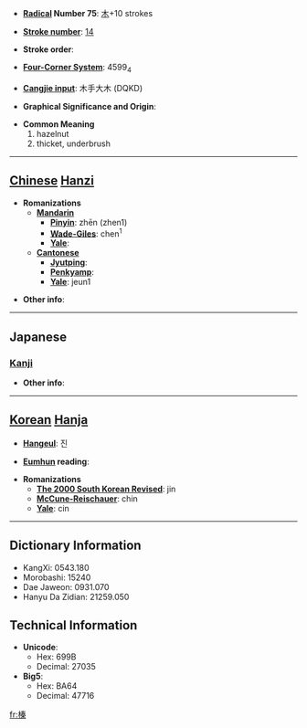 * '''[[Wiktionary:Chinese radical index| Radical]] Number 75''': [[Wiktionary:Chinese radical index 木|木]]+10 strokes

* '''[[Wiktionary:Chinese total strokes index|Stroke number]]''': [[Wiktionary:Chinese total strokes index 14|14]]

* '''Stroke order''': 

* '''[[Wiktionary:Chinese four corner index|Four-Corner System]]''': 4599<sub>4</sub>

* '''[[Wiktionary:Chinese Cangjie index|Cangjie input]]''': 木手大木 (DQKD)

* '''Graphical Significance and Origin''': 

* '''Common Meaning'''
*#hazelnut
*# thicket, underbrush


----

== [[Chinese]] [[Hanzi]] ==

* '''Romanizations'''
** '''[[Mandarin]]'''
*** '''[[Pinyin]]''': zhēn (zhen1)
*** '''[[Wade-Giles]]''': chen<sup>1</sup>
*** '''[[Yale]]''': 
** '''[[Cantonese]]'''
*** '''[[Jyutping]]''':
*** '''[[Penkyamp]]''': 
*** '''[[Yale]]''': jeun1

* '''Other info''': 

----

==Japanese==
===[[Kanji]]===
{{kanji|on readings=[[しん]] (shin)|kun readings=[[はしばみ]] (hashibami), [[はり]] (hari)}}

* '''Other info''':  

----

== [[Korean]] [[Hanja]] ==

* '''[[Hangeul]]''': 진

* '''[[Eumhun]] reading''': 

* '''Romanizations'''
** '''[[The 2000 South Korean Revised Romanization|The 2000 South Korean Revised]]''': jin
** '''[[McCune-Reischauer]]''': chin
** '''[[Yale]]''': cin

----

== Dictionary Information ==

* KangXi: 0543.180
* Morobashi: 15240
* Dae Jaweon: 0931.070
* Hanyu Da Zidian: 21259.050

== Technical Information ==

* '''Unicode''':
** Hex: 699B
** Decimal: 27035
* '''Big5''':
** Hex: BA64
** Decimal: 47716

[[fr:榛]]